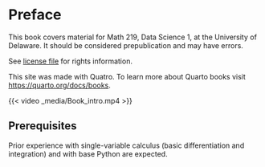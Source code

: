 # Preface {.unnumbered}

This book covers material for Math 219, Data Science 1, at the University of Delaware. It should be considered prepublication and may have errors. 

See [license file](https://raw.githubusercontent.com/UD-Math-Data-Science-1/book/main/LICENSE) for rights information.

This site was made with Quatro. To learn more about Quarto books visit <https://quarto.org/docs/books>.

{{< video _media/Book_intro.mp4 >}}

## Prerequisites

Prior experience with single-variable calculus (basic differentiation and integration) and with base Python are expected.